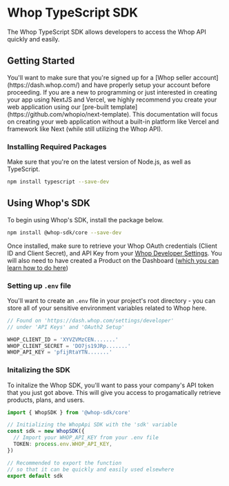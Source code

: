 
# Whop TypeScript SDK

The Whop TypeScript SDK allows developers to access the Whop API quickly and easily.

## Getting Started

<Note>
  You'll want to make sure that you're signed up for a [Whop seller
  account](https://dash.whop.com/) and have properly setup your account before
  proceeding.
</Note>
<Note>
  If you are a new to programming or just interested in creating your app using
  NextJS and Vercel, we highly recommend you create your web application using
  our [pre-built template](https://github.com/whopio/next-template). This
  documentation will focus on creating your web application without a built-in
  platform like Vercel and framework like Next (while still utilizing the Whop
  API).
</Note>

### Installing Required Packages

Make sure that you're on the latest version of Node.js, as well as TypeScript.

```sh
npm install typescript --save-dev
```

## Using Whop's SDK

To begin using Whop's SDK, install the package below.

```sh
npm install @whop-sdk/core --save-dev
```

Once installed, make sure to retrieve your Whop OAuth credentials (Client ID and Client Secret), and API Key from your [Whop Developer Settings](https://dash.whop.com/settings/developer). You will also need to have created a Product on the Dashboard ([which you can learn how to do here](/creating-company#creating-your-first-product))

### Setting up `.env` file

You'll want to create an `.env` file in your project's root directory - you can store all of your sensitive environment variables related to Whop here.

```ts
// Found on 'https://dash.whop.com/settings/developer'
// under 'API Keys' and 'OAuth2 Setup'

WHOP_CLIENT_ID = 'XYVZVMzCEN.......'
WHOP_CLIENT_SECRET = 'DO7js19JRp.......'
WHOP_API_KEY = 'pfijRtaYTN.......'
```

### Initalizing the SDK

To initalize the Whop SDK, you'll want to pass your company's API token that you just got above. This will give you access to progamatically retrieve products, plans, and users.

```ts
import { WhopSDK } from '@whop-sdk/core'

// Initializing the WhopApi SDK with the 'sdk' variable
const sdk = new WhopSDK({
  // Import your WHOP_API_KEY from your .env file
  TOKEN: process.env.WHOP_API_KEY,
})

// Recommended to export the function
// so that it can be quickly and easily used elsewhere
export default sdk
```
